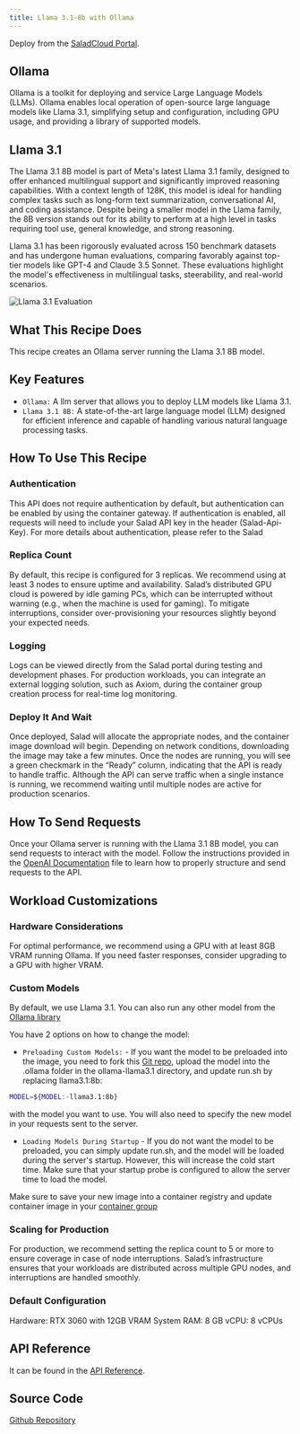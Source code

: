 ```yaml
---
title: Llama 3.1-8b with Ollama
---
```


<Tip>Deploy from the [SaladCloud Portal](https://portal.salad.com).</Tip>

## Ollama

Ollama is a toolkit for deploying and service Large Language Models (LLMs). Ollama enables local operation of
open-source large language models like Llama 3.1, simplifying setup and configuration, including GPU usage, and
providing a library of supported models.

## Llama 3.1

The Llama 3.1 8B model is part of Meta's latest Llama 3.1 family, designed to offer enhanced multilingual support and
significantly improved reasoning capabilities. With a context length of 128K, this model is ideal for handling complex
tasks such as long-form text summarization, conversational AI, and coding assistance. Despite being a smaller model in
the Llama family, the 8B version stands out for its ability to perform at a high level in tasks requiring tool use,
general knowledge, and strong reasoning.

Llama 3.1 has been rigorously evaluated across 150 benchmark datasets and has undergone human evaluations, comparing
favorably against top-tier models like GPT-4 and Claude 3.5 Sonnet. These evaluations highlight the model's
effectiveness in multilingual tasks, steerability, and real-world scenarios.

![Llama 3.1 Evaluation](https://ollama.com/assets/mchiang0610/mikey3.1/ad042a1c-bbc7-47de-bbbf-78a3cfc13485)

## What This Recipe Does

This recipe creates an Ollama server running the Llama 3.1 8B model.

## Key Features

- `Ollama:` A llm server that allows you to deploy LLM models like Llama 3.1.
- `Llama 3.1 8B:` A state-of-the-art large language model (LLM) designed for efficient inference and capable of handling
  various natural language processing tasks.

## How To Use This Recipe

### Authentication

This API does not require authentication by default, but authentication can be enabled by using the container gateway.
If authentication is enabled, all requests will need to include your Salad API key in the header (Salad-Api-Key). For
more details about authentication, please refer to the Salad

### Replica Count

By default, this recipe is configured for 3 replicas. We recommend using at least 3 nodes to ensure uptime and
availability. Salad’s distributed GPU cloud is powered by idle gaming PCs, which can be interrupted without warning
(e.g., when the machine is used for gaming). To mitigate interruptions, consider over-provisioning your resources
slightly beyond your expected needs.

### Logging

Logs can be viewed directly from the Salad portal during testing and development phases. For production workloads, you
can integrate an external logging solution, such as Axiom, during the container group creation process for real-time log
monitoring.

### Deploy It And Wait

Once deployed, Salad will allocate the appropriate nodes, and the container image download will begin. Depending on
network conditions, downloading the image may take a few minutes. Once the nodes are running, you will see a green
checkmark in the “Ready” column, indicating that the API is ready to handle traffic. Although the API can serve traffic
when a single instance is running, we recommend waiting until multiple nodes are active for production scenarios.

## How To Send Requests

Once your Ollama server is running with the Llama 3.1 8B model, you can send requests to interact with the model. Follow
the instructions provided in the
[OpenAI Documentation](https://github.com/SaladTechnologies/salad-recipes/blob/master/src/ollama-llama3.1/openai.md)
file to learn how to properly structure and send requests to the API.

## Workload Customizations

### Hardware Considerations

For optimal performance, we recommend using a GPU with at least 8GB VRAM running Ollama. If you need faster responses,
consider upgrading to a GPU with higher VRAM.

### Custom Models

By default, we use Llama 3.1. You can also run any other model from the
[Ollama library](https://ollama.com/library?sort=popular)

You have 2 options on how to change the model:

- `Preloading Custom Models:` - If you want the model to be preloaded into the image, you need to fork this
  [Git repo](https://github.com/SaladTechnologies/salad-recipes/tree/master/src/ollama-llama3.1), upload the model into
  the .ollama folder in the ollama-llama3.1 directory, and update run.sh by replacing llama3.1:8b:

```bash
MODEL=${MODEL:-llama3.1:8b}
```

with the model you want to use. You will also need to specify the new model in your requests sent to the server.

- `Loading Models During Startup` - If you do not want the model to be preloaded, you can simply update run.sh, and the
  model will be loaded during the server's startup. However, this will increase the cold start time. Make sure that your
  startup probe is configured to allow the server time to load the model.

Make sure to save your new image into a container registry and update container image in your
[container group](https://docs.salad.com/container-engine/containers)

### Scaling for Production

For production, we recommend setting the replica count to 5 or more to ensure coverage in case of node interruptions.
Salad’s infrastructure ensures that your workloads are distributed across multiple GPU nodes, and interruptions are
handled smoothly.

### Default Configuration

Hardware: RTX 3060 with 12GB VRAM System RAM: 8 GB vCPU: 8 vCPUs

## API Reference

It can be found in the [API Reference](/reference/recipes/ollama-llama3.1).

## Source Code

[<Icon icon="github" size="24" /> Github Repository](https://github.com/SaladTechnologies/salad-recipes/tree/master/src/ollama-llama3.1)
